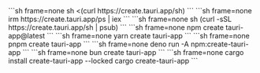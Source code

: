 
<Tabs syncKey="cmd">
<TabItem label="Bash">
```sh frame=none
sh <(curl https://create.tauri.app/sh)
```
</TabItem>
<TabItem label="PowerShell">
```sh frame=none
irm https://create.tauri.app/ps | iex
```
</TabItem>
<TabItem label="Fish">
```sh frame=none
sh (curl -sSL https://create.tauri.app/sh | psub)
```
</TabItem>
<TabItem label="npm">
```sh frame=none
npm create tauri-app@latest
```
</TabItem>
<TabItem label="Yarn">
```sh frame=none
yarn create tauri-app
```
</TabItem>
<TabItem label="pnpm">
```sh frame=none
pnpm create tauri-app
```
</TabItem>
<TabItem label="deno">
```sh frame=none
deno run -A npm:create-tauri-app
```
</TabItem>
<TabItem label="bun">
```sh frame=none
bun create tauri-app
```
</TabItem>
<TabItem label="Cargo">
```sh frame=none
cargo install create-tauri-app --locked
cargo create-tauri-app
```
</TabItem>
</Tabs>
